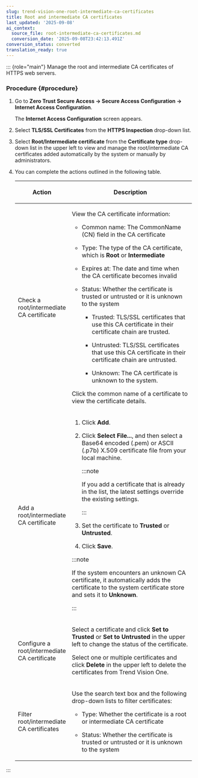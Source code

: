```yaml
---
slug: trend-vision-one-root-intermediate-ca-certificates
title: Root and intermediate CA certificates
last_updated: '2025-09-08'
ai_context:
  source_file: root-intermediate-ca-certificates.md
  conversion_date: '2025-09-08T23:42:13.491Z'
conversion_status: converted
translation_ready: true
---
```


::: {role="main"}
Manage the root and intermediate CA certificates of HTTPS web servers.

### Procedure {#procedure}

1.  Go to **Zero Trust Secure Access → Secure Access Configuration → Internet Access Configuration**.

    The **Internet Access Configuration** screen appears.

2.  Select **TLS/SSL Certificates** from the **HTTPS Inspection** drop-down list.

3.  Select **Root/Intermediate certificate** from the **Certificate type** drop-down list in the upper left to view and manage the root/intermediate CA certificates added automatically by the system or manually by administrators.

4.  You can complete the actions outlined in the following table.

    <table>
    <colgroup>
    <col style="width: 25%" />
    <col style="width: 75%" />
    </colgroup>
    <thead>
    <tr>
    <th><p>Action</p></th>
    <th><p>Description</p></th>
    </tr>
    </thead>
    <tbody>
    <tr>
    <td><p>Check a root/intermediate CA certificate</p></td>
    <td><p>View the CA certificate information:</p>
    <ul>
    <li><p>Common name: The CommonName (CN) field in the CA certificate</p></li>
    <li><p>Type: The type of the CA certificate, which is <strong>Root</strong> or <strong>Intermediate</strong></p></li>
    <li><p>Expires at: The date and time when the CA certificate becomes invalid</p></li>
    <li><p>Status: Whether the certificate is trusted or untrusted or it is unknown to the system</p>
    <ul>
    <li><p>Trusted: TLS/SSL certificates that use this CA certificate in their certificate chain are trusted.</p></li>
    <li><p>Untrusted: TLS/SSL certificates that use this CA certificate in their certificate chain are untrusted.</p></li>
    <li><p>Unknown: The CA certificate is unknown to the system.</p></li>
    </ul></li>
    </ul>
    <p>Click the common name of a certificate to view the certificate details.</p></td>
    </tr>
    <tr>
    <td><p>Add a root/intermediate CA certificate</p></td>
    <td><ol>
    <li><p>Click <strong>Add</strong>.</p></li>
    <li><p>Click <strong>Select File...</strong>, and then select a Base64 encoded (.pem) or ASCII (.p7b) X.509 certificate file from your local machine.</p>
    

    :::note
    
    <p>If you add a certificate that is already in the list, the latest settings override the existing settings.</p>
    

    :::

    </li>
    <li><p>Set the certificate to <strong>Trusted</strong> or <strong>Untrusted</strong>.</p></li>
    <li><p>Click <strong>Save</strong>.</p></li>
    </ol>
    

    :::note
    
    <p>If the system encounters an unknown CA certificate, it automatically adds the certificate to the system certificate store and sets it to <strong>Unknown</strong>.</p>
    

    :::

    </td>
    </tr>
    <tr>
    <td><p>Configure a root/intermediate CA certificate</p></td>
    <td><p>Select a certificate and click <strong>Set to Trusted</strong> or <strong>Set to Untrusted</strong> in the upper left to change the status of the certificate.</p>
    <p>Select one or multiple certificates and click <strong>Delete</strong> in the upper left to delete the certificates from Trend Vision One.</p></td>
    </tr>
    <tr>
    <td><p>Filter root/intermediate CA certificates</p></td>
    <td><p>Use the search text box and the following drop-down lists to filter certificates:</p>
    <ul>
    <li><p>Type: Whether the certificate is a root or intermediate CA certificate</p></li>
    <li><p>Status: Whether the certificate is trusted or untrusted or it is unknown to the system</p></li>
    </ul></td>
    </tr>
    </tbody>
    </table>
:::
